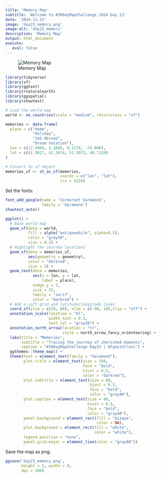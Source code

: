```yaml
---
title: 'Memory Map'
subtitle: 'Welcome to #30DayMapChallenge 2024 Day 23'
date: '2024-11-23'
image: 'day23_memory.png'
image-alt: 'day23_memory'
description: 'Memory Map'
output: html_document
execute: 
   eval: false
---
```


![Memory Map](day23_memory.png)
```r
library(tidyverse)
library(sf)
library(ggtext)
library(rnaturalearth)
library(ggspatial)
library(showtext)
```


```r
# Load the world map
world <- ne_countries(scale = "medium", returnclass = "sf")
```


```r
memories <- data.frame(
  place = c("Home", 
            "Holiday", 
            "Job Abroad", 
            "Dream Vacation"),
  lon = c(12.4964, 2.1686, 0.1276, -74.006),
  lat = c(41.9027, 41.3874, 51.5072, 40.7128)
)
```


```r
# Convert to sf object
memories_sf <- st_as_sf(memories, 
                        coords = c("lon", "lat"), 
                        crs = 4326)
```

Set the fonts:
```r
font_add_google(name = 'Cormorant Garamond', 
                family = 'Garamond')
showtext_auto()
```

```r
ggplot() +
  # Base world map
  geom_sf(data = world, 
          fill = alpha("antiquewhite", alpha=0.5),
          color = "gray50", 
          size = 0.3) +
  # Highlight the journey locations
  geom_sf(data = memories_sf, 
          aes(geometry = geometry), 
          color = "darkred", 
          size = 3) +
  geom_text(data = memories,
            aes(x = lon, y = lat, 
                label = place),
            nudge_y = 2,
            size = 15,
            family = "serif",
            color = "darkred") +
  # Add a soft grid and latitude/longitude lines
  coord_sf(ylim = c(20, 60), xlim = c(-90, 20),clip = "off") +
  annotation_scale(location = "bl", 
                   width_hint = 0.3, 
                   text_col = "gray30") +
  annotation_north_arrow(location = "tr", 
                         style = north_arrow_fancy_orienteering) +
  labs(title = "Memories",
       subtitle = "Tracing the journey of cherished moments",
       caption = "#30DayMapChallenge Day23 | @fgazzelloni") +
  ggthemes::theme_map() +
  theme(text = element_text(family = "Garamond"),
        plot.title = element_text(size = 160, 
                                  face = "bold", 
                                  hjust = 0.5, 
                                  color = "darkred"),
        plot.subtitle = element_text(size = 60, 
                                     hjust = 0.5,
                                     face = "bold",
                                     color = "gray40"),
        plot.caption = element_text(size = 40, 
                                    hjust = 0.5, 
                                    face = "bold",
                                    color = "gray40"),
        panel.background = element_rect(fill = "bisque", 
                                        color = NA),
        plot.background = element_rect(fill = "white", 
                                       color = "white"),
        legend.position = "none",
        panel.grid.major = element_line(color = "gray90"))
```


Save the map as png:
```r
ggsave('day23_memory.png', 
       height = 5, width = 8, 
       dpi = 300)
```